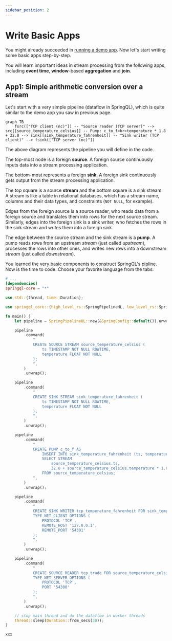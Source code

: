 ```yaml
---
sidebar_position: 2
---
```



# Write Basic Apps

You might already succeeded in [running a demo app](./install-and-run-app).
Now let's start writing some basic apps step-by-step.

You will learn important ideas in stream processing from the following apps, including **event time**, **window**-based **aggregation** and **join**.

## App1: Simple arithmetic conversion over a stream

Let's start with a very simple pipeline (dataflow in SpringQL), which is quite similar to the demo app you saw in previous page.

```mermaid
graph TB
    fsrc(["TCP client (nc)"]) -- "Source reader (TCP server)" --> src[[source_temperature_celsius]] -- Pump: c_to_f<br>temperature * 1.8 + 32.0 --> sink[[sink_temperature_fahrenheit]] -- "Sink writer (TCP client)" --> fsink(["TCP server (nc)"])
```

The above diagram represents the pipeline you will define in the code.

The top-most node is a foreign **source**. A foreign source continuously inputs data into a stream processing application.

The bottom-most represents a foreign **sink**. A foreign sink continuously gets output from the stream processing application.

The top square is a source **stream** and the bottom square is a sink stream. A stream is like a table in relational databases, which has a stream name, columns and their data types, and constraints (`NOT NULL`, for example).

Edges from the foreign source is a source reader, who reads data from a foreign source and translates them into rows for the next source stream.
Similarly, edges into the foreign sink is a sink writer, who fetches the rows in the sink stream and writes them into a foreign sink.

The edge between the source stream and the sink stream is a **pump**. A pump reads rows from an upstream _stream_ (just called _upstream_), processes the rows into other ones, and writes new rows into a downstream _stream_ (just called _downstream_).

You learned the very basic components to construct SpringQL's pipline. Now is the time to code.
Choose your favorite language from the tabs:

<Tabs>
<TabItem value="rust" label="Rust">

```toml title="Cargo.toml"
# ...
[dependencies]
springql-core = "*"
```

```rust title="main.rs"
use std::{thread, time::Duration};

use springql_core::{high_level_rs::SpringPipelineHL, low_level_rs::SpringConfig};

fn main() {
    let pipeline = SpringPipelineHL::new(&SpringConfig::default()).unwrap();

    pipeline
        .command(
            "
            CREATE SOURCE STREAM source_temperature_celsius (
                ts TIMESTAMP NOT NULL ROWTIME,    
                temperature FLOAT NOT NULL
            );
            ",
        )
        .unwrap();

    pipeline
        .command(
            "
            CREATE SINK STREAM sink_temperature_fahrenheit (
                ts TIMESTAMP NOT NULL ROWTIME,    
                temperature FLOAT NOT NULL
            );
            ",
        )
        .unwrap();

    pipeline
        .command(
            "
            CREATE PUMP c_to_f AS
                INSERT INTO sink_temperature_fahrenheit (ts, temperature)
                SELECT STREAM
                    source_temperature_celsius.ts,
                    32.0 + source_temperature_celsius.temperature * 1.8
                FROM source_temperature_celsius;
            ",
        )
        .unwrap();

    pipeline
        .command(
            "
            CREATE SINK WRITER tcp_temperature_fahrenheit FOR sink_temperature_fahrenheit
            TYPE NET_CLIENT OPTIONS (
                PROTOCOL 'TCP',
                REMOTE_HOST '127.0.0.1',
                REMOTE_PORT '54301'
            );
            ",
        )
        .unwrap();

    pipeline
        .command(
            "
            CREATE SOURCE READER tcp_trade FOR source_temperature_celsius
            TYPE NET_SERVER OPTIONS (
                PROTOCOL 'TCP',
                PORT '54300'
            );
            ",
        )
        .unwrap();

    // stop main thread and do the dataflow in worker threads
    thread::sleep(Duration::from_secs(30));
}
```

</TabItem>

<TabItem value="c" label="C">

```c title="main.rs"
xxx
```

</TabItem>
</Tabs>
